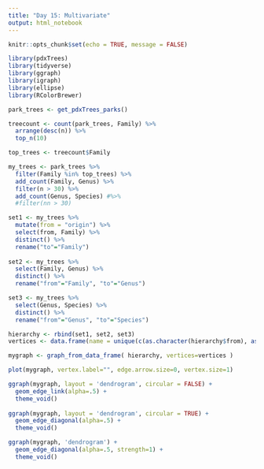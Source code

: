 ```yaml
---
title: "Day 15: Multivariate"
output: html_notebook
---
```


```r
knitr::opts_chunk$set(echo = TRUE, message = FALSE)
```

```r
library(pdxTrees)
library(tidyverse)
library(ggraph)
library(igraph)
library(ellipse)
library(RColorBrewer)
```


```r
park_trees <- get_pdxTrees_parks()

treecount <- count(park_trees, Family) %>%
  arrange(desc(n)) %>%
  top_n(10)

top_trees <- treecount$Family

my_trees <- park_trees %>%
  filter(Family %in% top_trees) %>%
  add_count(Family, Genus) %>%
  filter(n > 30) %>%
  add_count(Genus, Species) #%>%
  #filter(nn > 30)
```


```r
set1 <- my_trees %>%
  mutate(from = "origin") %>%
  select(from, Family) %>%
  distinct() %>%
  rename("to"="Family")
  
set2 <- my_trees %>%
  select(Family, Genus) %>%
  distinct() %>%
  rename("from"="Family", "to"="Genus")

set3 <- my_trees %>%
  select(Genus, Species) %>%
  distinct() %>%
  rename("from"="Genus", "to"="Species")

hierarchy <- rbind(set1, set2, set3)
vertices <- data.frame(name = unique(c(as.character(hierarchy$from), as.character(hierarchy$to))) ) 

mygraph <- graph_from_data_frame( hierarchy, vertices=vertices )
```



```r
plot(mygraph, vertex.label="", edge.arrow.size=0, vertex.size=1)

ggraph(mygraph, layout = 'dendrogram', circular = FALSE) + 
  geom_edge_link(alpha=.5) +
  theme_void()
 
ggraph(mygraph, layout = 'dendrogram', circular = TRUE) + 
  geom_edge_diagonal(alpha=.5) +
  theme_void()

ggraph(mygraph, 'dendrogram') + 
  geom_edge_diagonal(alpha=.5, strength=1) +
  theme_void()
```



